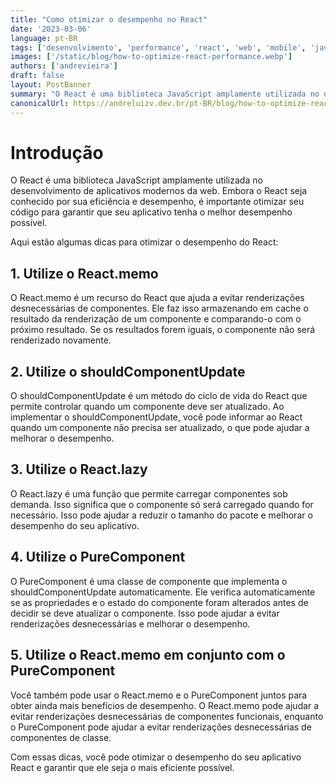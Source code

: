 ```yaml
---
title: "Como otimizar o desempenho no React"
date: '2023-03-06'
language: pt-BR
tags: ['desenvolvimento', 'performance', 'react', 'web', 'mobile', 'javascript']
images: ['/static/blog/how-to-optimize-react-performance.webp']
authors: ['andrevieira']
draft: false
layout: PostBanner
summary: "O React é uma biblioteca JavaScript amplamente utilizada no desenvolvimento de aplicativos modernos da web."
canonicalUrl: https://andreluizv.dev.br/pt-BR/blog/how-to-optimize-react-performance
---
```


# Introdução
O React é uma biblioteca JavaScript amplamente utilizada no desenvolvimento de aplicativos modernos da web. Embora o React seja conhecido por sua eficiência e desempenho, é importante otimizar seu código para garantir que seu aplicativo tenha o melhor desempenho possível.

Aqui estão algumas dicas para otimizar o desempenho do React:

## 1. Utilize o React.memo
O React.memo é um recurso do React que ajuda a evitar renderizações desnecessárias de componentes. Ele faz isso armazenando em cache o resultado da renderização de um componente e comparando-o com o próximo resultado. Se os resultados forem iguais, o componente não será renderizado novamente.

## 2. Utilize o shouldComponentUpdate
O shouldComponentUpdate é um método do ciclo de vida do React que permite controlar quando um componente deve ser atualizado. Ao implementar o shouldComponentUpdate, você pode informar ao React quando um componente não precisa ser atualizado, o que pode ajudar a melhorar o desempenho.

## 3. Utilize o React.lazy
O React.lazy é uma função que permite carregar componentes sob demanda. Isso significa que o componente só será carregado quando for necessário. Isso pode ajudar a reduzir o tamanho do pacote e melhorar o desempenho do seu aplicativo.

## 4. Utilize o PureComponent
O PureComponent é uma classe de componente que implementa o shouldComponentUpdate automaticamente. Ele verifica automaticamente se as propriedades e o estado do componente foram alterados antes de decidir se deve atualizar o componente. Isso pode ajudar a evitar renderizações desnecessárias e melhorar o desempenho.

## 5. Utilize o React.memo em conjunto com o PureComponent
Você também pode usar o React.memo e o PureComponent juntos para obter ainda mais benefícios de desempenho. O React.memo pode ajudar a evitar renderizações desnecessárias de componentes funcionais, enquanto o PureComponent pode ajudar a evitar renderizações desnecessárias de componentes de classe.

Com essas dicas, você pode otimizar o desempenho do seu aplicativo React e garantir que ele seja o mais eficiente possível.